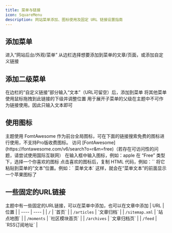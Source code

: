 ```yaml
---
title: 菜单与链接
icon: SquareMenu
description: 网站菜单添加、图标使用及固定 URL 链接设置指南
---
```


## 添加菜单

<Steps>
	<Step>
	进入“网站后台/外观/菜单”
	</Step>
	<Step>
	从边栏选择想要添加到菜单的文章/页面，或添加自定义链接
	</Step>
</Steps>

## 添加二级菜单

<Steps>
	<Step>
	在边栏的“自定义链接”部分输入“文本”（URL可留空）后，添加到菜单
	</Step>
	<Step>
	将其他菜单使用鼠标拖拽到此链接的下级并调整位置
	</Step>
</Steps>

<Callout type="warning" title="注意">
用于展开子菜单的父级在主题中不可作为链接使用。因此只输入文本即可
</Callout>

## 使用图标

<Callout type="info" title="提示">
主题使用 FomtAwesome 作为前台全局图标，可在下面的链接搜索免费的图标进行使用，不支持Pro版收费图标。
</Callout>
<Steps>
	<Step>
	访问 [FontAwesome](https://fontawesome.com/v6/search?o=r&m=free)（若存在可访问性的问题，请尝试使用国际互联网）
	</Step>
	<Step>
	在输入框中输入图标，例如：apple
	</Step>
	<Step>
	在 “Free” 类型下，选择一个你喜欢的图标
	</Step>
	<Step>
	点击喜欢的图标后，复制 HTML 代码，例如：`<i class="fa-brands fa-apple"></i>`
	</Step>
	<Step>
	将它粘贴到菜单的“文本”位置。例如：`<i class="fa-brands fa-apple"></i> 菜单文本`
	</Step>
	<Step>
	这样，就会在“菜单文本”的前面显示一个苹果图标了
	</Step>
</Steps>

## 一些固定的URL链接

<Callout type="info" title="提示">
主题中有一些固定的URL链接，可以在菜单中添加，也可以在文章中添加
</Callout>
|  URL   | 位置  |
|  ----  | ----  |
| <code className="rounded-md p-1 bg-fd-primary/10 text-fd-primary">/</code>  | `首页` |
| <code className="rounded-md p-1 bg-fd-primary/10 text-fd-primary">/articles</code>  | `文章归档` |
| <code className="rounded-md p-1 bg-fd-primary/10 text-fd-primary">/sitemap.xml</code>  | `站点地图` |
| <code className="rounded-md p-1 bg-fd-primary/10 text-fd-primary">/moments</code>  | 	`社区模块首页` |
| <code className="rounded-md p-1 bg-fd-primary/10 text-fd-primary">/archives</code>  | `文章归档页` |
| <code className="rounded-md p-1 bg-fd-primary/10 text-fd-primary">/feed</code> | `RSS订阅地址` |
